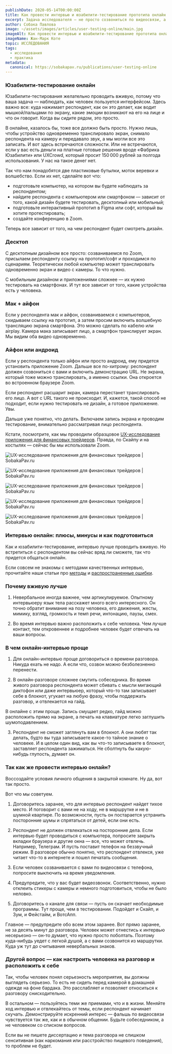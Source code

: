 ```yaml
---
publishDate: 2020-05-14T00:00:00Z
title: Как провести интервью и юзабилити-тестирование прототипа онлайн
excerpt: Задача исследователя — не просто созвониться по видеосвязи, а еще и проследить за невербальными сигналами респондента — мимикой, позой, жестами, темпом речи и даже паузами в разговоре.
author: Собака Павлова
image: ~/assets/images/articles/user-testing-online/main.jpg
imageAlt: Как провести интервью и юзабилити-тестирование прототипа онлайн
imageName: Жан-Марк Коте
topic: ИССЛЕДОВАНИЯ
tags:
  - исследования
  - практика
metadata:
  canonical: https://sobakapav.ru/publications/user-testing-online
---
```



### Юзабилити-тестирование онлайн

Юзабилити-тестирования желательно проводить вживую, потому что ваша задача — наблюдать, как человек пользуется интерфейсом. Здесь важно все: куда нажимает респондент, как он это делает, как водит мышкой/пальцами по экрану, какие эмоции возникают на его на лице и что он говорит. Когда вы сидите рядом, это просто.

В онлайне, казалось бы, тоже все должно быть просто. Нужно лишь, чтобы устройство одновременно транслировало экран, снимало респондента на камеру и передавало звук, а мы могли все это записать. И вот здесь встречаются сложности. Или не встречаются, если у вас есть деньги на платные готовые решения вроде «Фабрика Юзабилити» или UXCrowd, который просит 150 000 рублей за полгода использования. У нас на такое денег нет.

Так что нам понадобятся две пластиковые бутылки, моток веревки и волшебство. Если их нет, сделайте вот что:

- подготовьте компьютер, на котором вы будете наблюдать за респондентом;
- найдите респондента с компьютером или смартфоном — зависит от того, какой дизайн будете тестировать, десктопный или мобильный;
- подготовьте интерактивный прототип в Figma или софт, который вы хотите протестировать;
- создайте конференцию в Zoom.

Теперь все зависит от того, на чем респондент будет смотреть дизайн.

### Десктоп

С десктопным дизайном все просто: созваниваемся по Zoom, присылаем респонденту ссылку на прототип/софт и проходимся по сценариям. Теоретически любой компьютер может транслировать одновременно экран и видео с камеры. То что нужно.

С мобильным дизайном и приложениями сложнее — их нужно тестировать на смартфонах. И тут все зависит от того, какие устройства есть у человека.

### Мак + айфон

Если у респондента мак и айфон, созваниваемся с компьютеров, скидываем ссылку на прототип, а затем просим включить волшебную трансляцию экрана смартфона. Это можно сделать по кабелю или airplay. Камера мака записывает лицо, а смартфон транслирует экран. Мы видим оба видео одновременно.

### Айфон или андроид

Если у респондента только айфон или просто андроид, ему придется установить приложение Zoom. Дальше все по-хитрому: респондент должен созвониться с вами и включить демонстрацию URL. Не экрана, который тоже можно транслировать, а именно ссылки. Она откроется во встроенном браузере Zoom.

Если респондент расшарит экран, камера перестанет транслировать его лицо. А вот c URL такого не происходит. И, кажется, такой способ не подходит, если нужно тестировать не дизайн, а готовое приложение. Увы.

Дальше уже понятно, что делать. Включаем запись экрана и проводим тестирование, внимательно рассматривая лицо респондента.

Кстати, посмотрите, как мы проводили образцовое [UX-исследование приложения для финансовых трейдеров](https://sobakapav.ru/portfolio/cindicator). Правда, по Скайпу и на костылях — сейчас бы мы использовали Zoom.

![UX-исследование приложения для финансовых трейдеров | SobakaPav.ru](~/assets/images/articles/user-testing-online/1.jpg)

![UX-исследование приложения для финансовых трейдеров | SobakaPav.ru](~/assets/images/articles/user-testing-online/2.jpg)

![UX-исследование приложения для финансовых трейдеров | SobakaPav.ru](~/assets/images/articles/user-testing-online/3.jpg)

![UX-исследование приложения для финансовых трейдеров | SobakaPav.ru](~/assets/images/articles/user-testing-online/4.jpg)

![UX-исследование приложения для финансовых трейдеров | SobakaPav.ru](~/assets/images/articles/user-testing-online/5.jpg)

### Интервью онлайн: плюсы, минусы и как подготовиться

Как и юзабилити-тестирование, интервью лучше проводить вживую. Но встретиться с респондентом вы сейчас вряд ли сможете, так что придется общаться онлайн.

Если совсем не знакомы с методами качественных интервью, прочитайте наши статьи про [методы](https://sobakapav.ru/publications/qualitative-methods-in-ux-studies) и [распространенные ошибки](https://sobakapav.ru/publications/difficult-to-talk-to-people).

### Почему вживую лучше

1. Невербальное иногда важнее, чем артикулируемое. Опытному интервьюеру язык тела расскажет много всего интересного. Он точно обратит внимание на позу человека, его движения, жесты, мимику, взгляд, громкость и темп речи, интонацию, паузы, смех.

2. Во время интервью важно расположить к себе человека. Чем лучше контакт, тем откровеннее и подробнее человек будет отвечать на ваши вопросы.

### В чем онлайн-интервью проще

1. Для онлайн-интервью проще договориться о времени разговора. Никуда ехать не надо. А если что, созвон можно безболезненно перенести.

2. В онлайн-разговоре сложнее смутить собеседника. Во время живого разговора респондента может сбивать с мысли мигающий диктофон или даже интервьюер, который что-то там записывает себе в блокнот, угукает на любую фразу, чтобы поддержать разговор, и отвлекается на гайд.

В онлайне с этим проще. Запись смущает редко, гайд можно расположить прямо на экране, а печать на клавиатуре легко заглушить шумоподавлением.

3. Респондент не сможет заглянуть вам в блокнот. А они любят так делать, будто вы туда записываете какое-то тайное знание о человеке. И в целом один вид, как вы что-то записываете в блокнот, заставляет респондента зажиматься. Не сболтнуть бы какую-нибудь глупость, думает он.

### Так как же провести интервью онлайн?

Воссоздайте условия личного общения в закрытой комнате. Ну да, вот так просто.

Вот что мы советуем.

1. Договоритесь заранее, что для интервью респондент найдет тихое место. И поговорит с вами не на ходу, не в маршрутке и не в шумной квартире. По возможности, пусть он постарается устранить посторонние шумы и спрятаться от детей, если они есть.

2. Респондент не должен отвлекаться на посторонние дела. Если интервью будет проводиться с компьютера, попросите закрыть вкладки браузера и другие окна — все, что может отвлечь. Например, Телеграм. И пусть поставит телефон на беззвучный режим. В разговоре обычно понятно, что респондент отвлекся, уже читает что-то в интернете и пошел печатать сообщения.

3. Если человек созванивается с вами по видеосвязи с телефона, попросите выключить на время уведомления.

4. Предупредите, что у вас будет видеозвонок. Соответственно, нужно отклеить стикеры с камеры и немного подготовиться, чтобы не было неловко.

5. Договоритесь о канале для связи — пусть он скачает необходимые программы. Тут проще, чем в тестировании. Подойдет и Скайп, и Зум, и Фейстайм, и ВотсАпп.

Главное — предупредите обо всем этом заранее. Вот прямо заранее, не за десять минут до разговора. Человек может отнестись к интервью несерьезно — он-то думает, что нужно просто поболтать. Поэтому куда-нибудь уедет с легкой душой, а с вами созвонится из маршрутки. Куда уж тут до считывания невербальных знаков.

### Другой вопрос — как настроить человека на разговор и расположить к себе

Так, чтобы человек понял серьезность мероприятия, вы должны выглядеть серьезно. То есть не сидеть перед камерой в домашней одежде на фоне бардака. Это расслабляет и позволяет относиться к разговору снисходительно.

В остальном — пользуйтесь теми же приемами, что и в жизни. Меняйте ход интервью и отвлекайтесь от темы, если респондент начинает скучать. Демонстрируйте искренний интерес — фальшь по видеосвязи чувствуется так же, как и в обычном общении. Будьте собеседником, а не человеком со списком вопросов.

Если вы не пишете диссертацию и тема разговора не слишком сенситивная (как наркомания или расстройство пищевого поведения), то проблем не будет.











